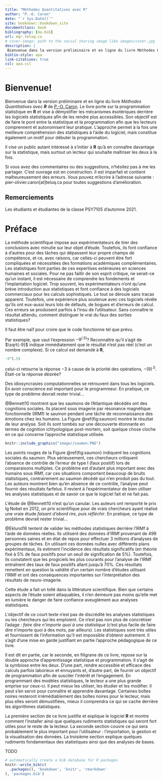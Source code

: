 ```yaml
--- 
title: "Méthodes Quantitatives avec R"
author: "P.-O. Caron"
date: "`r Sys.Date()`"
site: bookdown::bookdown_site
documentclass: book
bibliography: [ma.bib]
url: mqr.teluq.ca
# cover-image: path to the social sharing image like images/cover.jpg
description: |
 Bienvenue dans la version préliminaire et en ligne du livre Méthodes Quantitatives avec **R** de P.-O. Caron. Le livre démystifie les mécanismes ésotériques derrière les logiciels statistiques et démocratise la programmation statistique avec R. 
biblio-style: apa
link-citations: true
csl: apa.csl
---
```


# Bienvenue! {-}

Bienvenue dans la version préliminaire et en ligne du livre *Méthodes Quantitatives avec ****R*** de [P.-O. Caron](https://www.teluq.ca/siteweb/univ/pcaron.html). Le livre porte sur la programmation statistique en **R** et vise à démystifier les mécanismes ésotériques derrière les logiciels statistiques afin de les rendre plus accessibles. Son objectif est de faire le pont entre la statistique et la programmation afin que les lecteurs comprennent et autonomisent leur pratique. L'approche permet à la fois une meilleure compréhension des statistiques à l'aide du logiciel, mais constitue également un motif pour débuter la programmation.

Il vise un public autant intéressé à s'initier à **R** qu'à en connaître davantage sur la statistique, mais surtout un lecteur qui souhaite maîtriser les deux à la fois.

Si vous avez des commentaires ou des suggestions, n'hésitez pas à me les partager. C'est ouvrage est en construction. Il est imparfait et contient malheureusement des erreurs. Vous pouvez m'écrire à l'adresse suivante : pier-olivier.caron[at]teluq.ca pour toutes suggestions d'amélioration. 

## Remerciements {-}

Les étudiants et étudiantes de la classe PSY7105 d'automne 2021.

# Préface {-}

La méthode scientifique impose aux expérimentateurs de tirer des conclusions avec minutie sur leur objet d'étude. Toutefois, ils font confiance à d'autres pour des tâches qui dépassent leur propre champs de compétence, et ce, avec raisons, car celles-ci peuvent être fort compliquées et nécessitées des formations académiques complémentaires. Les statistiques font parties de ces expertises extérieures en sciences humaines et sociales. Pour ne pas faillir de son esprit critique, ne serait-ce qu'un instant, il est nécessaire de comprendre les fondements et l'implantation logiciel. Trop souvent, les expérimentateurs n'ont qu'une brève introduction aux statistiques et font confiance à des logiciels commerciaux pour les calculs sophistiqués. Le tout se déroule sans tracas apparent. Toutefois, une expérience plus soutenue avec ces logiciels révéle qu'ils ont eux-aussi leurs lots de défauts, de bogues et d'erreurs de calcul. Ces erreurs se produisent parfois à l'insu de l'utilisateur. Sans connaître le résultat attendu, comment distinguer le vrai du faux des sorties statistiques?

Il faut être naïf pour croire que le code fonctionne tel que prévu.

Par exemple, que vaut l'expression $-9^{(.5)}$? Reconnaître qu'il s'agit de $\sqrt{-9}$ indique immédiatement que le résultat n'est pas réel (c'est un nombre complexe). Si ce calcul est demandé à **R**,

```r
-9^(.5)
```
celui-ci retourne la réponse $-3$ à cause de la priorité des opérations, $-(9)^{.5}$. Était-ce la réponse désirée? 

Des idiosyncrasies computationnelles se retrouvent dans tous les logiciels. En avoir conscience est important pour le programmeur. En pratique, ce type de problème devrait rester trivial...
 
@Bennett10 montrent que les saumons de l’Atlantique décédés ont des cognitions sociales. Ils placent sous imagerie par résonance magnétique fonctionnelle (IRMf) le saumon pendant une tâche de reconnaissance des émotions chez les humains. La Figure \@ref(fig:saumon) montre le résultat de leur analyse. Soit ils sont tombés sur une découverte étonnante en termes de cognition ichtyologique post-mortem, soit quelque chose cloche en ce qui concerne l'approche statistique utilisée.

```r
knitr::include_graphics("image//saumon.PNG")
```

Les points rouges de la Figure \@ref(fig:saumon) indiquent les cognitions sociales du saumon. Plus sérieusement, ces chercheurs critiquent l'absence de contrôle de l'erreur de type I (faux positif) lors de comparaisons multiples. Ce problème est d'autant plus important avec des humains sous IRMf, car ces situations comportent beaucoup de bruits statistiques, contrairement au saumon décédé qui n'en produit pas du tout. Les auteurs montrent bien qu'en absence de ce contrôle, l'analyse peut fournir des résultats farfelus. Il revient à l'expérimentateur de bien utiliser les analyses statistiques et de savoir ce que le logiciel fait et ne fait pas.

L'étude de @Bennett10 n'est qu'un canular. Les auteurs ont remporté le prix Ig Nobel en 2012, un prix scientifique pour de vrais chercheurs ayant réalisé une vraie étude *faisant d'abord rire, puis réfléchir*. En pratique, ce type de problème devrait rester trivial...

@Eklund16 tentent de valider les méthodes statistiques derrière l'IRMf à l'aide de données réelles. Ils utilisent des données d'IRMf provenant de 499 personnes saines et en état de repos pour effectuer 3 millions d'analyses de groupes de tâches. En utilisant ces données nulles avec différents plans expérimentaux, ils estiment l'incidence des résultats significatifs (en théorie fixé à 5% de faux positifs pour un seuil de signification de 5%). Toutefois, ils constatent que les progiciels les plus courants pour l'analyse de l'IRMf entraînent des taux de faux positifs allant jusqu'à 70%. Ces résultats remettent en question la validité d'un certain nombre d'études utilisant l'IRMf et ont des conséquences importantes sur l'interprétation des résultats de neuro-imagerie.

Cette étude a fait un tollé dans la littérature scientifique. Bien que certains aspects de l'étude soient attaquables, il n'en demeure pas moins qu'elle met en lumière le danger de faire confiance aveuglément aux analyses statistiques.

L'objectif de ce court texte n'est pas de discrédité les analyses statistiques ou les chercheurs qui les emploient. Ce n'est pas non plus de concrétiser l'adage : *faire dire n'importe quoi à une statistique* (c'est plus facile de faire dire n'importe quoi à des mots, par ailleurs). Les statistiques sont très utiles et fournissent de l'information qu'il est impossible d'obtenir autrement. Il s'agit d'une mise en garde justifiant en partie l'approche pédagogique de ce livre.

Il est dit en partie, car le seconde, en filigrane de ce livre, repose sur la double approche d'apprentissage statistique et programmation. Il s'agit de la symbiose entre les deux. D'une part, rendre accessible et efficace des calculs parfois laborieux et ennuyants et, d'autre part, de fournir un objectif de programmation afin de susciter l'intérêt et l'engagement. En programmant des modèles statistiques, le lecteur a une plus grande emprise sur ceux-ci. Il peut mieux les utiliser, les étudier et les modifier. Il peut s'en servir pour connaître et apprendre davantage. Certaines boîtes noires resteront irrémédiablement des boîtes noires pour le lecteur, mais plus elles seront démustifiées, mieux il comprendra ce qui se cache derrière les algorithmes statistiques.

La première section de ce livre justifie et explique le logiciel **R** et montre comment l'installer ainsi que quelques rudiments statistiques qui seront fort utiles pour le reste de la lecteur. La seconde section couvre ce qui sera probablement le plus important pour l'utilisateur : l'importation, la gestion et la visualisation des données. La troisième section explique quelques rudiments fondamentaux des statistiques ainsi que des analyses de bases.

TODO

```r
# automatically create a bib database for R packages
knitr::write_bib(c(
  .packages(), 'bookdown', 'knitr', 'rmarkdown'
), 'packages.bib')
```
